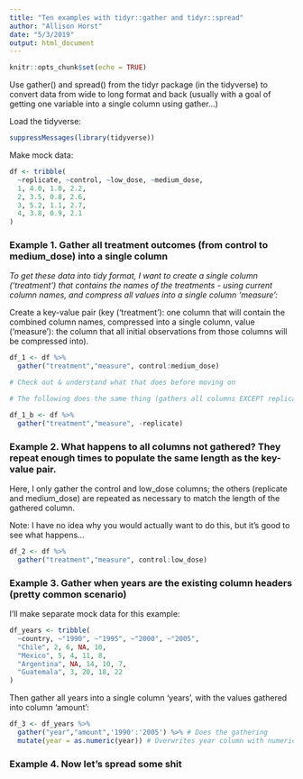 ```yaml
---
title: "Ten examples with tidyr::gather and tidyr::spread"
author: "Allison Horst"
date: "5/3/2019"
output: html_document
---
```


```r
knitr::opts_chunk$set(echo = TRUE)
```

Use gather() and spread() from the tidyr package (in the tidyverse) to convert data from wide to long format and back (usually with a goal of getting one variable into a single column using gather...)

Load the tidyverse:
```r
suppressMessages(library(tidyverse))
```

Make mock data: 
```r

df <- tribble(
  ~replicate, ~control, ~low_dose, ~medium_dose,
  1, 4.0, 1.0, 2.2,
  2, 3.5, 0.8, 2.6,
  3, 5.2, 1.1, 2.7,
  4, 3.8, 0.9, 2.1
)

```

### Example 1. Gather all treatment outcomes (from control to medium_dose) into a single column

*To get these data into tidy format, I want to create a single column ('treatment') that contains the names of the treatments - using current column names, and compress all values into a single column 'measure':*

Create a key-value pair (key ('treatment'): one column that will contain the combined column names, compressed into a single column, value ('measure'): the column that all initial observations from those columns will be compressed into).
```r

df_1 <- df %>% 
  gather("treatment","measure", control:medium_dose)

# Check out & understand what that does before moving on

# The following does the same thing (gathers all columns EXCEPT replicate):

df_1_b <- df %>% 
  gather("treatment","measure", -replicate)

```

### Example 2. What happens to all columns not gathered? They repeat enough times to populate the same length as the key-value pair. 

Here, I only gather the control and low_dose columns; the others (replicate and medium_dose) are repeated as necessary to match the length of the gathered column. 

Note: I have no idea why you would actually want to do this, but it's good to see what happens...
```r

df_2 <- df %>% 
  gather("treatment","measure", control:low_dose)

```

### Example 3. Gather when years are the existing column headers (pretty common scenario)

I'll make separate mock data for this example: 
```r

df_years <- tribble(
  ~country, ~"1990", ~"1995", ~"2000", ~"2005",
  "Chile", 2, 6, NA, 10,
  "Mexico", 5, 4, 11, 8,
  "Argentina", NA, 14, 10, 7,
  "Guatemala", 3, 20, 18, 22
)

```

Then gather all years into a single column 'years', with the values gathered into column 'amount':
```r

df_3 <- df_years %>% 
  gather("year","amount",'1990':'2005') %>% # Does the gathering
  mutate(year = as.numeric(year)) # Overwrites year column with numeric version

```

### Example 4. Now let's spread some shit

